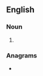 {{also|sandstorm}}
==English==

===Noun===
{{en-noun}}

# {{alternative spelling of|sandstorm|lang=en}}

===Anagrams===
* {{anagrams|en|Sandstrom}}
